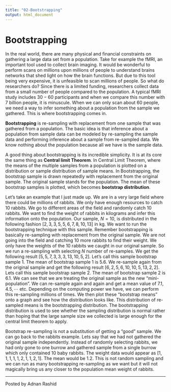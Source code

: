 ---
title: "02-Bootstrapping"
output: html_document
---

# Bootstrapping

In the real world, there are many physical and financial constraints on gathering a large data set from a population. Take for example the fMRI, an important tool used to collect brain imaging. It would be wonderful to perform scans on millions upon millions of people to understand brains networks that shed light on how the brain functions. But due to this tool being very expensive, it is unfeasible to scan millions of people. So what do researchers do? Since there is a limited funding, researchers collect data from a small number of people compared to the population. A typical fMRI study includes $30-60$ participants and when we compare this number with $7$ billion people, it is minuscule. When we can only scan about $60$ people, we need a way to infer something about a population from the sample we gathered. This is where bootstrapping comes in.

**Bootstrapping** is re-sampling with replacement from one sample that was gathered from a population. The basic idea is that inference about a population from sample data can be modeled by re-sampling the sample data and performing inference about a sample from re-sampled data. We know nothing about the population because all we have is the sample data.

A good thing about bootstrapping is its incredible simplicity. It is at its core the same thing as **Central limit Theorem**. In Central Limit Theorem, where the means of the multiple samples from a population is plotted on a distribution or sample distribution of sample means. In Bootstrapping, the bootstrap sample is drawn repeatedly with replacement from the original sample. The original sample stands for the population. The mean of these bootstrap samples is plotted, which becomes **bootstrap distribution**.

Let’s take an example that I just made up. We are in a very large field where there could be millions of rabbits. We only have enough resources to catch $10$ rabbits. We go to different areas of the field and randomly catch $10$ rabbits. We want to find the weight of rabbits in kilograms and infer this information onto the population. Our sample, $N = 10$, is distributed in the following fashion $[2, 3, 3, 5, 5, 6, 7, 8, 10, 13]$ in kg. We want to run the bootstrapping technique with this sample. Remember bootstrapping is basically re-sampling with replacement from the original sample. We are not going into the field and catching $10$ more rabbits to find their weight. We only have the weights of the $10$ rabbits we caught in our original sample. So we run a re-sampling with selecting $N$ number of re-samples. We get the following result $[5, 5, 7, 3, 3, 3, 13, 10, 5, 2]$. Let’s call this sample bootstrap sample $1$. The mean of bootstrap sample $1$ is $5.6$. We re-sample again from the original sample and get the following result $[6, 2, 5, 6, 10, 10 ,5, 13, 2, 2]$. Lets call this sample bootstrap sample $2$. The mean of bootstrap sample $2$ is $6.1$. We can see that we are treating the original sample as the new “mini-population”. We can re-sample again and again and get a mean value of $7.1, 4.5, \cdots$ etc. Depending on the computing power we have, we can perform this re-sampling millions of times. We then plot these “bootstrap means” onto a graph and see how the distribution looks like. This distribution of re-sampled means is the bootstrapping distribution. The bootstrapping distribution is used to see whether the sampling distribution is normal rather than hoping that the large sample size we collected is large enough for the central limit theorem to apply.

Bootstrap re-sampling is not a substitution of getting a “good” sample. We can go back to the rabbits example. Lets say that we had not gathered the original sample independently. Instead of randomly selecting rabbits, we had only gone to one burrow and gathered sample from a single burrow which only contained $10$ baby rabbits. The weight data would appear as $[1,1,1,1,1,2,1,1,2,1]$. The mean would be $1.2$. This is not random sampling and we can run as many bootstrapping re-sampling as we want but it will not magically bring us any closer to the population mean weight of rabbits.

***

Posted by Adnan Rashid